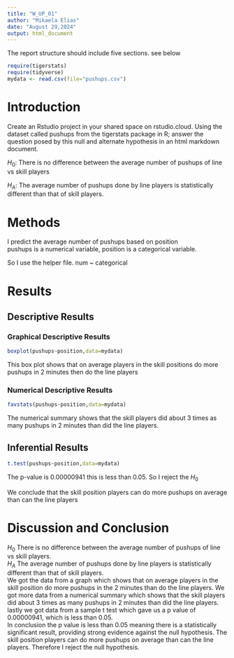 ```yaml
---
title: "W_UP_01"
author: "Mikaela Elias"
date: "August 29,2024"
output: html_document
---
```




The report structure should include five sections.  see below



```r
require(tigerstats)
require(tidyverse)
mydata <- read.csv(file="pushups.csv")
```

# Introduction

<!--In this section you explain what you are trying to show. Where did the data come from? What is the research or other question you are trying to answer?!-->

Create an Rstudio project in your shared space on rstudio.cloud.  Using the dataset called pushups from the tigerstats package in R; answer the question posed by this null and alternate hypothesis in an html markdown document.

$H_0$: There is no difference between the average number of pushups of line vs skill players

$H_A$: The average number of pushups done by line players is statistically different than that of skill players.

# Methods

<!--Decide on your methods: use "variable analysis" or other appropriate descriptors. Make sure to choose at least one graphical method and at least one numerical method.!-->

I predict the average number of pushups based on position  
pushups is a numerical variable, position is a categorical variable.

So I use the helper file. num ~ categorical 

# Results

<!--Divide this section into two sub-sections: One for your descriptive results and one for your inferential results.!-->

## Descriptive Results

### Graphical Descriptive Results

<!--Graphical results here. Make sure to show your code. Provide appropriate labels for axes, giving units if possible, and provide a good title for the graph, too. Use the graphical results to describe the patterns if any that exist in the data as focused toward the research question!-->
```r
boxplot(pushups~position,data=mydata)
```

This box plot shows that on average players in the skill positions do more pushups in 2 minutes then do the line players 


### Numerical Descriptive Results

```r
favstats(pushups~position,data=mydata)
```

The numerical summary shows that the skill players did about 3 times as many pushups in 2 minutes than did the line players.

<!--Numerical results go here. Use the numerical results to describe the patterns if any that exist in the data as focused toward the research question!-->

## Inferential Results

<!--State hypothesis clearly. Make sure your discussion of the inferential test covers all the aspects that the test output produces, such as test statistic, p-value etc. Make a decision about the null hypothesis, explain the assumptions on which the selected test/procedure was based, and why the chosen procedure satisfys the assumptions and is appropriate to answer the research question!-->
  
```r
t.test(pushups~position,data=mydata)
```
The p-value is 0.00000941 this is less than 0.05. So I reject the $H_0$ 

We conclude that the skill position players can do more pushups on average than can the line players

# Discussion and Conclusion

<!--Discussion and conclusion here. If you found a relationship be sure to consider whether the relationship occurs because one of the variavbles causes the other, or whether they perhasps are related for some other reason. Watch the chapter 6 videos from the GeorgeTown videos collection.!-->

$H_0$ There is no difference between the average number of pushups of line vs skill players.              
$H_A$ The average number of pushups done by line players is statistically different than that of skill players.           
We got the data from a graph which shows that on average players in the skill position do more pushups in the 2 minutes than do the line players. 
We got more data from a numerical summary which shows that the skill players did about 3 times as many pushups in 2 minutes than did the line players.    
lastly we got data from a sample t test which gave us a p value of 0.00000941, which is less than 0.05.    
In conclusion the p value is less than 0.05 meaning there is a statistically significant result, providing strong evidence against the null hypothesis. The skill position players can do more pushups on average than can the line players. Therefore I reject the null hypothesis. 
